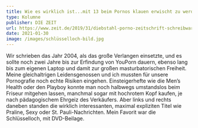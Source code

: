 ```yaml
---
title: Wie es wirklich ist...mit 13 beim Pornos klauen erwischt zu werden
type: Kolumne
publisher: DIE ZEIT
url: https://www.zeit.de/2019/31/diebstahl-porno-zeitschrift-schreibwarenladen
date: 2021-01-30
image: /images/schlüsselloch-bild.jpg
---
```

Wir schrieben das Jahr 2004, als das große Verlangen einsetzte, und es sollte noch zwei Jahre bis zur Erfindung von YouPorn dauern, ebenso lang bis zum eigenen Laptop und damit zur großen masturbatorischen Freiheit. Meine gleichaltrigen Leidensgenossen und ich mussten für unsere Pornografie noch echte Risiken eingehen. Einsteigerhefte wie die Men’s Health oder den Playboy konnte man noch halbwegs umstandslos beim Friseur mitgehen lassen, manchmal sogar mit hochrotem Kopf kaufen, je nach pädagogischem Ehrgeiz des Verkäufers. Aber links und rechts daneben standen die wirklich interessanten, maximal expliziten Titel wie Praline, Sexy oder St. Pauli-Nachrichten. Mein Favorit war die Schlüsselloch, mit DVD-Beilage.